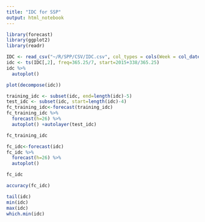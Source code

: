```yaml
---
title: "IDC for SSP"
output: html_notebook
---
```


```r
library(forecast)
library(ggplot2)
library(readr)
```

```r
IDC <- read_csv("~/R/SPP/CSV/IDC.csv", col_types = cols(Week = col_date(format = "%Y-%m-%d")))
idc <- ts(IDC[,2], freq=365.25/7, start=2015+338/365.25)
idc %>%
  autoplot()
```

```r
plot(decompose(idc))
```

```r
training_idc <- subset(idc, end=length(idc)-5)
test_idc <- subset(idc, start=length(idc)-4)
fc_training_idc<-forecast(training_idc)
fc_training_idc %>%
  forecast(h=26) %>%
  autoplot() +autolayer(test_idc)
```

```r
fc_training_idc
```

```r
fc_idc<-forecast(idc)
fc_idc %>%
  forecast(h=26) %>%
  autoplot()
```

```r
fc_idc
```

```r
accuracy(fc_idc)
```

```r
tail(idc)
min(idc)
max(idc)
which.min(idc)
```